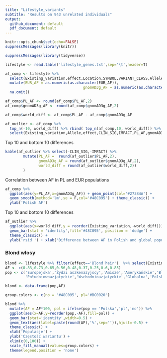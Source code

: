 ```yaml
---
title: "Lifestyle_variants"
subtitle: "Results on 943 unrelated individuals"
output:
  github_document: default
  pdf_document: default
---
```


```r
knitr::opts_chunk$set(echo=FALSE)
suppressMessages(library(knitr))
```


```r
suppressMessages(library(tidyverse))

lifestyle <- read.table('lifestyle_genes.txt',sep='\t',header=T)

af_comp <- lifestyle %>% 
  select(Existing_variation,effect,Location,SYMBOL,VARIANT_CLASS,Allele,EUR_AF,PL_AF,gnomAD3g_AF,gnomAD3g_AF_NFE, CLIN_SIG,IMPACT) %>%
  mutate(EUR_AF = as.numeric(as.character(EUR_AF)),
                                   gnomAD3g_AF = as.numeric(as.character(gnomAD3g_AF))) %>% 
  na.omit()

af_comp$PL_AF <- round(af_comp$PL_AF,2)
af_comp$gnomAD3g_AF <- round(af_comp$gnomAD3g_AF,2)

af_comp$world_diff <- af_comp$PL_AF - af_comp$gnomAD3g_AF

af_outlier <- af_comp %>% 
  top_n(-10, world_diff) %>% rbind( top_n(af_comp,10, world_diff)) %>% 
  select(Existing_variation,Allele,effect,CLIN_SIG,IMPACT,PL_AF,gnomAD3g_AF,world_diff) %>% arrange(world_diff)
```


Top 10 and bottom 10 differences 

```r
kable(af_outlier %>% select(-CLIN_SIG,-IMPACT) %>%
        mutate(PL_AF =  round(af_outlier$PL_AF,2),
               gnomAD3g_AF = round(af_outlier$gnomAD3g_AF,2),
               world_diff = round(af_outlier$world_diff,2))
        )
```

\newpage

Correlation between AF in PL and EUR populations

```r
af_comp %>% 
  ggplot(aes(y=PL_AF,x=gnomAD3g_AF)) + geom_point(col='#27384A') + 
  geom_smooth(method='lm',se = F,col='#48C095') + theme_classic() + 
  ylab('Polish AF') 
```

\newpage

Top 10 and bottom 10 differences 

```r
af_outlier %>% 
  ggplot(aes(x=world_diff,y = reorder(Existing_variation,-world_diff))) + 
  geom_bar(stat = 'identity',fill='#48C095', position = 'dodge') + 
  theme_classic() +
  ylab('rsid ') + xlab('Difference between AF in Polish and global populations') 

```

### Blond wlosy
```r
blond <- lifestyle %>% filter(effect=='Blond hair')  %>% select(Existing_variation,PL_AF,contains('AF'))
AF <- c(0.83,0.73,0.65,0.56,0.48,0.37,0.25,0.6,0.85)
pop <- c('Europejska','Żydzi aszkenazyjscy','Amisze','Amerykańskie','Bliskowschodnie',
         'Południowoazjatyckie','Wschodnioazjatyckie','Globalna','Polska')

blond <- data.frame(pop,AF)

group.colors <- c(no = '#48C095', pl='#BC0020')

blond %>% 
  mutate(AF = AF*100, pol = ifelse(pop == 'Polska','pl','no')) %>%
  ggplot(aes(x=AF,y=reorder(pop,-AF),fill=pol)) +
  geom_bar(stat='identity',width=0.5) +
  geom_text(aes(label=paste(round(AF),'%',sep='')),hjust=-0.5) +
  theme_classic() +
  xlab('Populacje') +
  ylab('Częstość wariantu') +
  xlim(c(0,100)) +
  scale_fill_manual(values=group.colors) +
  theme(legend.position = 'none')

```




